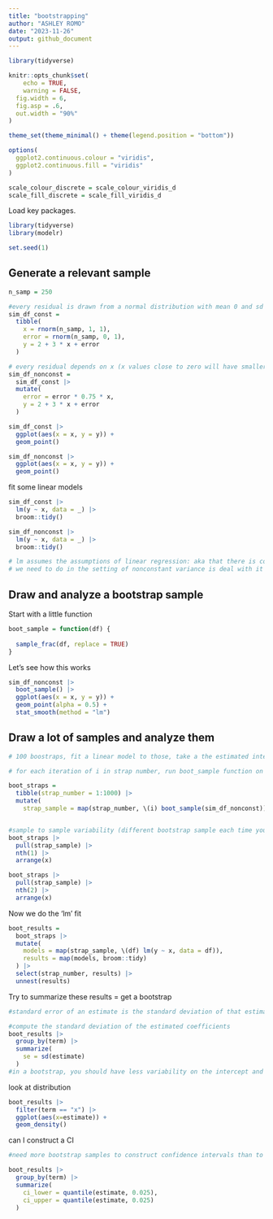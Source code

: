 ```yaml
---
title: "bootstrapping"
author: "ASHLEY ROMO"
date: "2023-11-26"
output: github_document
---
```


```r
library(tidyverse)

knitr::opts_chunk$set(
	echo = TRUE,
	warning = FALSE,
  fig.width = 6,
  fig.asp = .6,
  out.width = "90%"
)

theme_set(theme_minimal() + theme(legend.position = "bottom"))

options(
  ggplot2.continuous.colour = "viridis",
  ggplot2.continuous.fill = "viridis"
)

scale_colour_discrete = scale_colour_viridis_d
scale_fill_discrete = scale_fill_viridis_d
```

Load key packages.

```r
library(tidyverse)
library(modelr)

set.seed(1)
```


## Generate a relevant sample

```r
n_samp = 250

#every residual is drawn from a normal distribution with mean 0 and sd 1
sim_df_const = 
  tibble(
    x = rnorm(n_samp, 1, 1),
    error = rnorm(n_samp, 0, 1),
    y = 2 + 3 * x + error
  )

# every residual depends on x (x values close to zero will have smaller errors and x values close to one will have larger errors)
sim_df_nonconst = 
  sim_df_const |> 
  mutate(
    error = error * 0.75 * x, 
    y = 2 + 3 * x + error
  )

sim_df_const |> 
  ggplot(aes(x = x, y = y)) + 
  geom_point()

sim_df_nonconst |> 
  ggplot(aes(x = x, y = y)) +
  geom_point()
```

fit some linear models
```r
sim_df_const |> 
  lm(y ~ x, data = _) |> 
  broom::tidy()

sim_df_nonconst |> 
  lm(y ~ x, data = _) |> 
  broom::tidy() 

# lm assumes the assumptions of linear regression: aka that there is constant variance across the domain even when the data truly does not have constant variance 
# we need to do in the setting of nonconstant variance is deal with it in a way that allows us to get accurate confidence intervals despite the fact that the generating process is not what we assumed theoretically
```

## Draw and analyze a bootstrap sample

Start with a little function
```r
boot_sample = function(df) {
  
  sample_frac(df, replace = TRUE)
}
```

Let's see how this works
```r
sim_df_nonconst |> 
  boot_sample() |> 
  ggplot(aes(x = x, y = y)) +
  geom_point(alpha = 0.5) +
  stat_smooth(method = "lm")
```

## Draw a lot of samples and analyze them 
```r
# 100 boostraps, fit a linear model to those, take a the estimated intercept and slopes for each of those, and look at the distribution of those 

# for each iteration of i in strap number, run boot_sample function on sim_df_nonconst

boot_straps = 
  tibble(strap_number = 1:1000) |> 
  mutate(
    strap_sample = map(strap_number, \(i) boot_sample(sim_df_nonconst)))


#sample to sample variability (different bootstrap sample each time you do it)
boot_straps |> 
  pull(strap_sample) |> 
  nth(1) |> 
  arrange(x)

boot_straps |> 
  pull(strap_sample) |> 
  nth(2) |> 
  arrange(x)
```

Now we do the 'lm' fit

```r
boot_results = 
  boot_straps |> 
  mutate(
    models = map(strap_sample, \(df) lm(y ~ x, data = df)),
    results = map(models, broom::tidy)
  ) |> 
  select(strap_number, results) |> 
  unnest(results)
```

Try to summarize these results = get a bootstrap

```r
#standard error of an estimate is the standard deviation of that estimate across repeated samples

#compute the standard deviation of the estimated coefficients
boot_results |> 
  group_by(term) |> 
  summarize(
    se = sd(estimate)
  )
#in a bootstrap, you should have less variability on the intercept and more variability in the slope comparied to the sim_df_nonconst
```


look at distribution 
```r
boot_results |> 
  filter(term == "x") |> 
  ggplot(aes(x=estimate)) +
  geom_density()
```

can I construct a CI

```r
#need more bootstrap samples to construct confidence intervals than to construct a se

boot_results |> 
  group_by(term) |> 
  summarize(
    ci_lower = quantile(estimate, 0.025),
    ci_upper = quantile(estimate, 0.025)
  )
```





